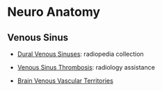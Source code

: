 # Neuro Anatomy

## Venous Sinus

-   [Dural Venous Sinuses](https://radiopaedia.org/articles/5052): radiopedia collection

-   [Venous Sinus Thrombosis](https://radiologyassistant.nl/neuroradiology/sinus-thrombosis/cerebral-venous-thrombosis): radiology assistance

-   [Brain Venous Vascular Territories](https://radiopaedia.org/cases/80107)


